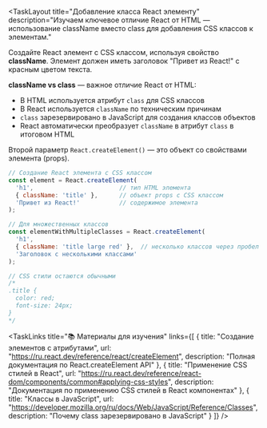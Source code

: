 <TaskLayout 
  title="Добавление класса React элементу"
  description="Изучаем ключевое отличие React от HTML — использование className вместо class для добавления CSS классов к элементам."
>

<TaskObjective>

Создайте React элемент с CSS классом, используя свойство **className**. Элемент должен иметь заголовок "Привет из React!" с красным цветом текста.

</TaskObjective>

<Info>

**className vs class** — важное отличие React от HTML:

- В HTML используется атрибут `class` для CSS классов
- В React используется `className` по техническим причинам  
- `class` зарезервировано в JavaScript для создания классов объектов
- React автоматически преобразует `className` в атрибут `class` в итоговом HTML

Второй параметр `React.createElement()` — это объект со свойствами элемента (props).

</Info>

<CodeExample title="Пример использования className">

```javascript
// Создание React элемента с CSS классом
const element = React.createElement(
  'h1',                        // тип HTML элемента
  { className: 'title' },      // объект props с CSS классом
  'Привет из React!'           // содержимое элемента
);

// Для множественных классов
const elementWithMultipleClasses = React.createElement(
  'h1',
  { className: 'title large red' },  // несколько классов через пробел
  'Заголовок с несколькими классами'
);

// CSS стили остаются обычными
/*
.title {
  color: red;
  font-size: 24px;
}
*/
```

</CodeExample>

<TaskLinks 
  title="📚 Материалы для изучения"
  links={[
    {
      title: "Создание элементов с атрибутами",
      url: "https://ru.react.dev/reference/react/createElement",
      description: "Полная документация по React.createElement API"
    },
    {
      title: "Применение CSS стилей в React",
      url: "https://ru.react.dev/reference/react-dom/components/common#applying-css-styles",
      description: "Документация по применению CSS стилей в React компонентах"
    },
    {
      title: "Классы в JavaScript",
      url: "https://developer.mozilla.org/ru/docs/Web/JavaScript/Reference/Classes",
      description: "Почему class зарезервировано в JavaScript"
    }
  ]}
/>

</TaskLayout>
